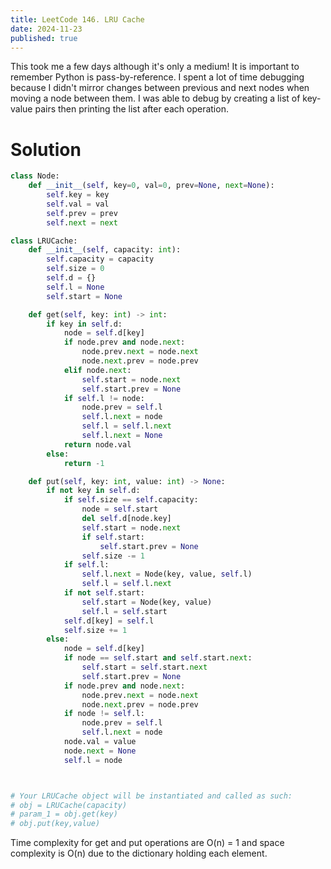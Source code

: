 ---
title: LeetCode 146. LRU Cache
date: 2024-11-23
published: true
---

This took me a few days although it's only a medium! It is important to remember Python is pass-by-reference.
I spent a lot of time debugging because I didn't mirror changes between previous and next nodes when moving a node between them.
I was able to debug by creating a list of key-value pairs then printing the list after each operation.


# Solution
```python
class Node:
    def __init__(self, key=0, val=0, prev=None, next=None):
        self.key = key
        self.val = val
        self.prev = prev
        self.next = next

class LRUCache:
    def __init__(self, capacity: int):
        self.capacity = capacity
        self.size = 0
        self.d = {}
        self.l = None
        self.start = None

    def get(self, key: int) -> int:
        if key in self.d:
            node = self.d[key]
            if node.prev and node.next:
                node.prev.next = node.next
                node.next.prev = node.prev
            elif node.next:
                self.start = node.next
                self.start.prev = None
            if self.l != node:
                node.prev = self.l
                self.l.next = node
                self.l = self.l.next
                self.l.next = None
            return node.val
        else:
            return -1

    def put(self, key: int, value: int) -> None:
        if not key in self.d:
            if self.size == self.capacity:
                node = self.start
                del self.d[node.key]
                self.start = node.next
                if self.start:
                    self.start.prev = None
                self.size -= 1
            if self.l:
                self.l.next = Node(key, value, self.l)
                self.l = self.l.next
            if not self.start:
                self.start = Node(key, value)
                self.l = self.start
            self.d[key] = self.l
            self.size += 1
        else:
            node = self.d[key]
            if node == self.start and self.start.next:
                self.start = self.start.next
                self.start.prev = None
            if node.prev and node.next:
                node.prev.next = node.next
                node.next.prev = node.prev
            if node != self.l:
                node.prev = self.l
                self.l.next = node
            node.val = value
            node.next = None
            self.l = node



# Your LRUCache object will be instantiated and called as such:
# obj = LRUCache(capacity)
# param_1 = obj.get(key)
# obj.put(key,value)
```
Time complexity for get and put operations are O(n) = 1 and space complexity is O(n) due to the dictionary holding each element.
